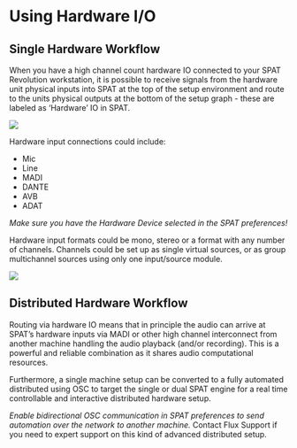 # Using Hardware I/O

## Single Hardware Workflow

When you have a high channel count hardware IO connected to your SPAT Revolution workstation, it is possible to receive signals from the hardware unit physical inputs into SPAT at the top of the setup environment and route to the units physical outputs at the bottom of the setup graph - these are labeled as 'Hardware' IO in SPAT.

![](https://media.githubusercontent.com/media/FLUX-SE/doc_images/main/SpatR/Setup/InputBlockLine.jpg)

Hardware input connections could include:

- Mic
- Line
- MADI
- DANTE
- AVB
- ADAT

:::{.callout-warning}
 _Make sure you have the Hardware Device selected in the SPAT preferences!_
:::


Hardware input formats could be mono, stereo or a format with any number of channels. Channels could be set up as single virtual sources, or as group multichannel sources using only one input/source module.

![](https://media.githubusercontent.com/media/FLUX-SE/doc_images/main/SpatR/Setup/InputBlockFormat.jpg)

## Distributed Hardware Workflow

Routing via hardware IO means that in principle the audio can arrive at SPAT’s hardware inputs via MADI or other high channel interconnect from another machine handling the audio playback (and/or recording). 
This is a powerful and reliable combination as it shares audio computational resources.

Furthermore, a single machine setup can be converted to a fully automated distributed using OSC to target the single or dual SPAT engine for a real time controllable and interactive distributed hardware setup.

:::{.callout-warning}
 _Enable bidirectional OSC communication in SPAT preferences to send automation over the network to another machine._ Contact Flux Support if you need to expert support on this kind of advanced distributed setup.
:::